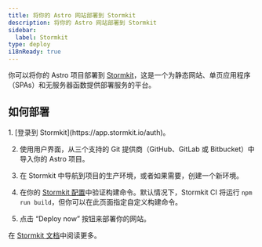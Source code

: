 ```yaml
---
title: 将你的 Astro 网站部署到 Stormkit
description: 将你的 Astro 网站部署到 Stormkit
sidebar:
  label: Stormkit
type: deploy
i18nReady: true
---
```


你可以将你的 Astro 项目部署到 [Stormkit](https://stormkit.io/)，这是一个为静态网站、单页应用程序（SPAs）和无服务器函数提供部署服务的平台。

## 如何部署

<Steps>
1. [登录到 Stormkit](https://app.stormkit.io/auth)。

2. 使用用户界面，从三个支持的 Git 提供商（GitHub、GitLab 或 Bitbucket）中导入你的 Astro 项目。

3. 在 Stormkit 中导航到项目的生产环境，或者如果需要，创建一个新环境。

4. 在你的 [Stormkit 配置](https://stormkit.io/docs/deployments/configuration)中验证构建命令。默认情况下，Stormkit CI 将运行 `npm run build`，但你可以在此页面指定自定义构建命令。

5. 点击 “Deploy now” 按钮来部署你的网站。
</Steps>

<ReadMore>在 [Stormkit 文档](https://stormkit.io/docs)中阅读更多。</ReadMore>
